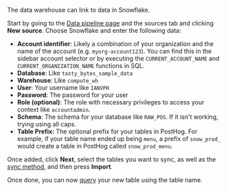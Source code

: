 The data warehouse can link to data in Snowflake. 

Start by going to the [Data pipeline page](https://us.posthog.com/pipeline/sources) and the sources tab and clicking **New source**. Choose Snowflake and enter the following data:

- **Account identifier**: Likely a combination of your organization and the name of the account (e.g. `myorg-account123`). You can find this in the sidebar account selector or by executing the `CURRENT_ACCOUNT_NAME` and `CURRENT_ORGANIZATION_NAME` functions in SQL.
- **Database**: Like `tasty_bytes_sample_data`
- **Warehouse**: Like `compute_wh`
- **User**: Your username like `IANVPH`
- **Password**: The password for your user
- **Role (optional)**: The role with necessary privileges to access your context like `accountadmin`.
- **Schema**: The schema for your database like `RAW_POS`. If it isn't working, trying using all caps.
- **Table Prefix:** The optional prefix for your tables in PostHog. For example, if your table name ended up being `menu`, a prefix of `snow_prod_` would create a table in PostHog called `snow_prod_menu`.

<ProductScreenshot
  imageLight="https://res.cloudinary.com/dmukukwp6/image/upload/Clean_Shot_2024_07_23_at_13_50_56_2x_c31bfa6237.png" 
  imageDark="https://res.cloudinary.com/dmukukwp6/image/upload/Clean_Shot_2024_07_23_at_13_50_42_2x_aa20de1109.png"
  alt="Snowflake details" 
  classes="rounded"
/>

Once added, click **Next**, select the tables you want to sync, as well as the [sync method](/docs/cdp/sources#incremental-vs-full-table), and then press **Import**.

Once done, you can now [query](/docs/data-warehouse/query) your new table using the table name.

<ProductScreenshot
  imageLight="https://res.cloudinary.com/dmukukwp6/image/upload/Clean_Shot_2024_07_23_at_13_56_32_2x_9c0bc2d35f.png" 
  imageDark="https://res.cloudinary.com/dmukukwp6/image/upload/Clean_Shot_2024_07_23_at_13_56_53_2x_76a2b7f711.png"
  alt="Snowflake details" 
  classes="rounded"
/>


<InboundIpAddresses />
